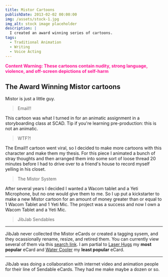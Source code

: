 ```yaml
---
title: Mistor Cartoons
publishDate: 2013-02-02 00:00:00
img: /assets/stock-1.jpg
img_alt: stock image placeholder
description: |
  I created an award winning series of cartoons.
tags:
  - Traditional Animation
  - Writing
  - Voice Acting
---
```



<span style="color:deeppink">
<b>Content Warning: These cartoons contain nudity, strong language, violence, 
and off-screen depictions of self-harm</b>
</span>

## The Award Winning Mistor cartoons 

Mistor is just a little guy.

> Email!!

<Vimeo id="https://vimeo.com/81612" />


This cartoon was what I turned in for an animatic assignment in a storyboarding class at SCAD. Tip if you're learning pre-production: this is  not an animatic.

> WTF?!

<Vimeo id="https://vimeo.com/105597" />

The Email!! cartoon went viral, so I decided to make more cartoons with this character and make them my thesis. For this piece I animated a bunch of stray thoughts and then arranged them into some sort of loose thread 20 minutes before I had to drive over to a friend's house to record myself yelling in his closet.

> The Mistor System
<Vimeo id="https://vimeo.com/80238773" />

After several years I decided I wanted a Wacom tablet and a Yeti Microphone, but no one would give them to me. So I up put a kickstarter to make a new Mistor cartoon for an amount of money greater than or equal to 1 Wacom Tablet and 1 Yeti Mic. The project was a success and now I own a Wacom Tablet and a Yeti Mic.

> JibJab Sendables

***
JibJab never collected the Mistor eCards or created a tagging sysem, and they ocassionally rename, resize, and retired them. You can currently view several of them via this <a href="https://www.jibjab.com/search?term=mistor" target="_blank"> search link</a>. I am partial to <a href="https://www.jibjab.com/view/template/mister_mistor_get_well" target="_blank">Laser Hugs</a> my **most popular** eCard and <a href="https://www.jibjab.com/view/template/mister_mistor_youre_a_little_kooky" target="_blank">Water Cooler</a> my **least popular** eCard.
***

JibJab was doing a collaboration with internet video and animation people for their line of Sendable eCards. They had me make maybe a dozen or so.